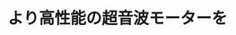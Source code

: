 ﻿---
title: "より高性能の超音波モーターを"
category: "工学院"
vol: 15
interviewee: "上羽 貞行 "
url: ""
tags: ["モータ","音","音波","モーター"]
pdf: "15-2.pdf"
career: ""
pdfurl: "15-2/15-2.pdf"
preface: ""
---
